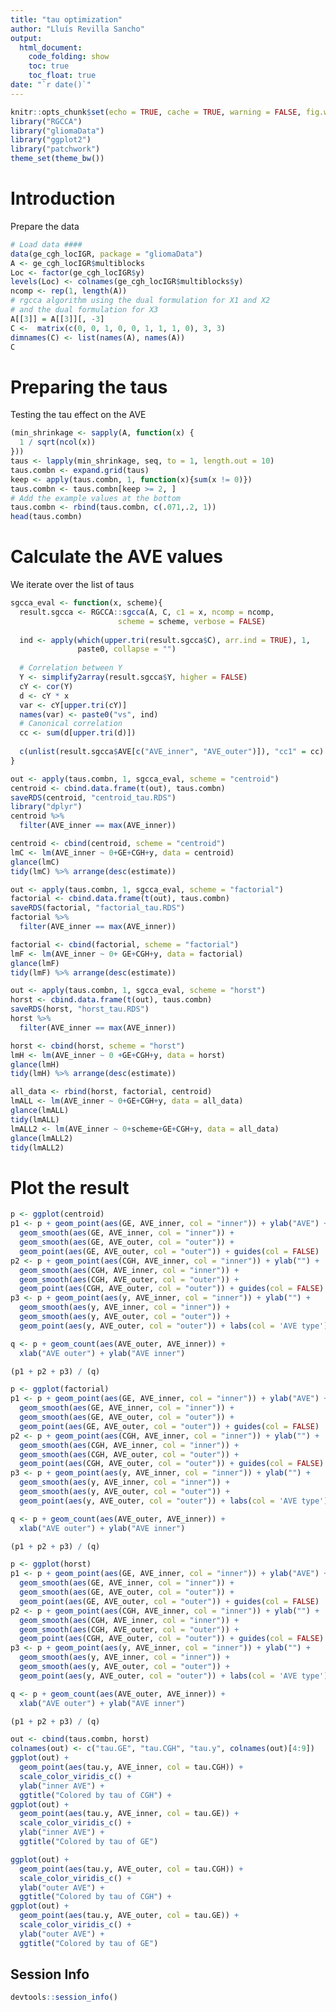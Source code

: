 ```yaml
---
title: "tau optimization"
author: "Lluís Revilla Sancho"
output:
  html_document:
    code_folding: show
    toc: true
    toc_float: true
date: "`r date()`"
---
```


```r
knitr::opts_chunk$set(echo = TRUE, cache = TRUE, warning = FALSE, fig.width = 120, fig.height = 50, collapse = TRUE)
library("RGCCA")
library("gliomaData")
library("ggplot2")
library("patchwork")
theme_set(theme_bw())
```

# Introduction

Prepare the data

```r
# Load data ####
data(ge_cgh_locIGR, package = "gliomaData")
A <- ge_cgh_locIGR$multiblocks
Loc <- factor(ge_cgh_locIGR$y)
levels(Loc) <- colnames(ge_cgh_locIGR$multiblocks$y)
ncomp <- rep(1, length(A))
# rgcca algorithm using the dual formulation for X1 and X2 
# and the dual formulation for X3
A[[3]] = A[[3]][, -3]
C <-  matrix(c(0, 0, 1, 0, 0, 1, 1, 1, 0), 3, 3)
dimnames(C) <- list(names(A), names(A))
C
```

# Preparing the taus

Testing the tau effect on the AVE

```r
(min_shrinkage <- sapply(A, function(x) {
  1 / sqrt(ncol(x))
}))
taus <- lapply(min_shrinkage, seq, to = 1, length.out = 10)
taus.combn <- expand.grid(taus)
keep <- apply(taus.combn, 1, function(x){sum(x != 0)})
taus.combn <- taus.combn[keep >= 2, ]
# Add the example values at the bottom
taus.combn <- rbind(taus.combn, c(.071,.2, 1))
head(taus.combn)
```

# Calculate the AVE values

We iterate over the list of taus
```r
sgcca_eval <- function(x, scheme){
  result.sgcca <- RGCCA::sgcca(A, C, c1 = x, ncomp = ncomp, 
                        scheme = scheme, verbose = FALSE)
  
  ind <- apply(which(upper.tri(result.sgcca$C), arr.ind = TRUE), 1, 
               paste0, collapse = "")
  
  # Correlation between Y
  Y <- simplify2array(result.sgcca$Y, higher = FALSE)
  cY <- cor(Y)
  d <- cY * x
  var <- cY[upper.tri(cY)]
  names(var) <- paste0("vs", ind)
  # Canonical correlation
  cc <- sum(d[upper.tri(d)])
  
  c(unlist(result.sgcca$AVE[c("AVE_inner", "AVE_outer")]), "cc1" = cc)
}
```

```r
out <- apply(taus.combn, 1, sgcca_eval, scheme = "centroid")
centroid <- cbind.data.frame(t(out), taus.combn)
saveRDS(centroid, "centroid_tau.RDS")
library("dplyr")
centroid %>% 
  filter(AVE_inner == max(AVE_inner))
```

```r
centroid <- cbind(centroid, scheme = "centroid")
lmC <- lm(AVE_inner ~ 0+GE+CGH+y, data = centroid)
glance(lmC)
tidy(lmC) %>% arrange(desc(estimate))
```

```r
out <- apply(taus.combn, 1, sgcca_eval, scheme = "factorial")
factorial <- cbind.data.frame(t(out), taus.combn)
saveRDS(factorial, "factorial_tau.RDS")
factorial %>% 
  filter(AVE_inner == max(AVE_inner))
```


```r
factorial <- cbind(factorial, scheme = "factorial")
lmF <- lm(AVE_inner ~ 0+ GE+CGH+y, data = factorial)
glance(lmF)
tidy(lmF) %>% arrange(desc(estimate))
```

```r
out <- apply(taus.combn, 1, sgcca_eval, scheme = "horst")
horst <- cbind.data.frame(t(out), taus.combn)
saveRDS(horst, "horst_tau.RDS")
horst %>% 
  filter(AVE_inner == max(AVE_inner))
```

```r
horst <- cbind(horst, scheme = "horst")
lmH <- lm(AVE_inner ~ 0 +GE+CGH+y, data = horst)
glance(lmH)
tidy(lmH) %>% arrange(desc(estimate))
```


```r
all_data <- rbind(horst, factorial, centroid)
lmALL <- lm(AVE_inner ~ 0+GE+CGH+y, data = all_data)
glance(lmALL)
tidy(lmALL)
lmALL2 <- lm(AVE_inner ~ 0+scheme+GE+CGH+y, data = all_data)
glance(lmALL2)
tidy(lmALL2)
```

# Plot the result

```r
p <- ggplot(centroid)
p1 <- p + geom_point(aes(GE, AVE_inner, col = "inner")) + ylab("AVE") +
  geom_smooth(aes(GE, AVE_inner, col = "inner")) +
  geom_smooth(aes(GE, AVE_outer, col = "outer")) +
  geom_point(aes(GE, AVE_outer, col = "outer")) + guides(col = FALSE)
p2 <- p + geom_point(aes(CGH, AVE_inner, col = "inner")) + ylab("") +
  geom_smooth(aes(CGH, AVE_inner, col = "inner")) +
  geom_smooth(aes(CGH, AVE_outer, col = "outer")) +
  geom_point(aes(CGH, AVE_outer, col = "outer")) + guides(col = FALSE)
p3 <- p + geom_point(aes(y, AVE_inner, col = "inner")) + ylab("") +
  geom_smooth(aes(y, AVE_inner, col = "inner")) +
  geom_smooth(aes(y, AVE_outer, col = "outer")) +
  geom_point(aes(y, AVE_outer, col = "outer")) + labs(col = 'AVE type') 

q <- p + geom_count(aes(AVE_outer, AVE_inner)) + 
  xlab("AVE outer") + ylab("AVE inner")

(p1 + p2 + p3) / (q)
```

```r
p <- ggplot(factorial)
p1 <- p + geom_point(aes(GE, AVE_inner, col = "inner")) + ylab("AVE") +
  geom_smooth(aes(GE, AVE_inner, col = "inner")) +
  geom_smooth(aes(GE, AVE_outer, col = "outer")) +
  geom_point(aes(GE, AVE_outer, col = "outer")) + guides(col = FALSE)
p2 <- p + geom_point(aes(CGH, AVE_inner, col = "inner")) + ylab("") +
  geom_smooth(aes(CGH, AVE_inner, col = "inner")) +
  geom_smooth(aes(CGH, AVE_outer, col = "outer")) +
  geom_point(aes(CGH, AVE_outer, col = "outer")) + guides(col = FALSE)
p3 <- p + geom_point(aes(y, AVE_inner, col = "inner")) + ylab("") +
  geom_smooth(aes(y, AVE_inner, col = "inner")) +
  geom_smooth(aes(y, AVE_outer, col = "outer")) +
  geom_point(aes(y, AVE_outer, col = "outer")) + labs(col = 'AVE type') 

q <- p + geom_count(aes(AVE_outer, AVE_inner)) + 
  xlab("AVE outer") + ylab("AVE inner")

(p1 + p2 + p3) / (q)
```

```r
p <- ggplot(horst)
p1 <- p + geom_point(aes(GE, AVE_inner, col = "inner")) + ylab("AVE") +
  geom_smooth(aes(GE, AVE_inner, col = "inner")) +
  geom_smooth(aes(GE, AVE_outer, col = "outer")) +
  geom_point(aes(GE, AVE_outer, col = "outer")) + guides(col = FALSE)
p2 <- p + geom_point(aes(CGH, AVE_inner, col = "inner")) + ylab("") +
  geom_smooth(aes(CGH, AVE_inner, col = "inner")) +
  geom_smooth(aes(CGH, AVE_outer, col = "outer")) +
  geom_point(aes(CGH, AVE_outer, col = "outer")) + guides(col = FALSE)
p3 <- p + geom_point(aes(y, AVE_inner, col = "inner")) + ylab("") +
  geom_smooth(aes(y, AVE_inner, col = "inner")) +
  geom_smooth(aes(y, AVE_outer, col = "outer")) +
  geom_point(aes(y, AVE_outer, col = "outer")) + labs(col = 'AVE type') 

q <- p + geom_count(aes(AVE_outer, AVE_inner)) + 
  xlab("AVE outer") + ylab("AVE inner")

(p1 + p2 + p3) / (q)
```


```r
out <- cbind(taus.combn, horst)
colnames(out) <- c("tau.GE", "tau.CGH", "tau.y", colnames(out)[4:9])
ggplot(out) + 
  geom_point(aes(tau.y, AVE_inner, col = tau.CGH)) + 
  scale_color_viridis_c() + 
  ylab("inner AVE") + 
  ggtitle("Colored by tau of CGH") + 
ggplot(out) + 
  geom_point(aes(tau.y, AVE_inner, col = tau.GE)) + 
  scale_color_viridis_c() + 
  ylab("inner AVE") + 
  ggtitle("Colored by tau of GE")

ggplot(out) + 
  geom_point(aes(tau.y, AVE_outer, col = tau.CGH)) + 
  scale_color_viridis_c() + 
  ylab("outer AVE") + 
  ggtitle("Colored by tau of CGH") + 
ggplot(out) + 
  geom_point(aes(tau.y, AVE_outer, col = tau.GE)) + 
  scale_color_viridis_c() + 
  ylab("outer AVE") + 
  ggtitle("Colored by tau of GE")

```

## Session Info {-}

```r
devtools::session_info()
```

